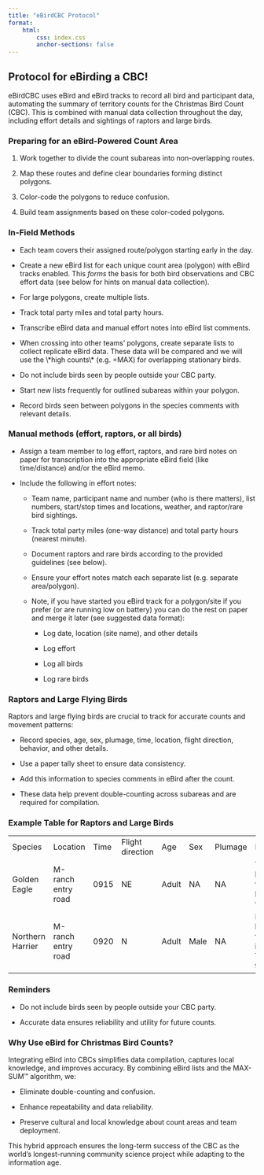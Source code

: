 ```yaml
---
title: "eBirdCBC Protocol"
format: 
    html:
        css: index.css
        anchor-sections: false
---
```

## Protocol for eBirding a CBC!

eBirdCBC uses eBird and eBird tracks to record all bird and participant data, automating the summary of territory counts for the Christmas Bird Count (CBC). This is combined with manual data collection throughout the day, including effort details and sightings of raptors and large birds.

### Preparing for an eBird-Powered Count Area

1.  Work together to divide the count subareas into non-overlapping routes.

2.  Map these routes and define clear boundaries forming distinct polygons.

3.  Color-code the polygons to reduce confusion.

4.  Build team assignments based on these color-coded polygons.

### In-Field Methods

-   Each team covers their assigned route/polygon starting early in the day.

-   Create a new eBird list for each unique count area (polygon) with eBird tracks enabled. This *forms* the basis for both bird observations and CBC effort data (see below for hints on manual data collection).

-   For large polygons, create multiple lists.

-   Track total party miles and total party hours.

-   Transcribe eBird data and manual effort notes into eBird list comments.

-   When crossing into other teams’ polygons, create separate lists to collect replicate eBird data. These data will be compared and we will use the \\\*high counts\\\* (e.g. =MAX) for overlapping stationary birds.

-   Do not include birds seen by people outside your CBC party.

-   Start new lists frequently for outlined subareas within your polygon.

-   Record birds seen between polygons in the species comments with relevant details.

### Manual methods (effort, raptors, or all birds)

-   Assign a team member to log effort, raptors, and rare bird notes on paper for transcription into the appropriate eBird field (like time/distance) and/or the eBird memo.

-   Include the following in effort notes:

    -   Team name, participant name and number (who is there matters), list numbers, start/stop times and locations, weather, and raptor/rare bird sightings.

    -   Track total party miles (one-way distance) and total party hours (nearest minute).

    -   Document raptors and rare birds according to the provided guidelines (see below).

    -   Ensure your effort notes match each separate list (e.g. separate area/polygon).

    -   Note, if you have started you eBird track for a polygon/site if you prefer (or are running low on battery) you can do the rest on paper and merge it later (see suggested data format):

        -   Log date, location (site name), and other details

        -   Log effort

        -   Log all birds

        -   Log rare birds

### Raptors and Large Flying Birds

Raptors and large flying birds are crucial to track for accurate counts and movement patterns:

-   Record species, age, sex, plumage, time, location, flight direction, behavior, and other details.

-   Use a paper tally sheet to ensure data consistency.

-   Add this information to species comments in eBird after the count.

-   These data help prevent double-counting across subareas and are required for compilation.

### Example Table for Raptors and Large Birds

|                  |                    |      |                  |       |      |         |                                               |
|---------|---------|---------|---------|---------|---------|---------|---------|
| Species          | Location           | Time | Flight direction | Age   | Sex  | Plumage | Notes                                         |
| Golden Eagle     | M-ranch entry road | 0915 | NE               | Adult | NA   | NA      | This bird was flying high and fast.           |
| Northern Harrier | M-ranch entry road | 0920 | N                | Adult | Male | NA      | Harrying low flying into the Yellow territory |

### Reminders

-   Do not include birds seen by people outside your CBC party.

-   Accurate data ensures reliability and utility for future counts.

### Why Use eBird for Christmas Bird Counts?

Integrating eBird into CBCs simplifies data compilation, captures local knowledge, and improves accuracy. By combining eBird lists and the MAX-SUM™ algorithm, we:

-   Eliminate double-counting and confusion.

-   Enhance repeatability and data reliability.

-   Preserve cultural and local knowledge about count areas and team deployment.

This hybrid approach ensures the long-term success of the CBC as the world’s longest-running community science project while adapting to the information age.
